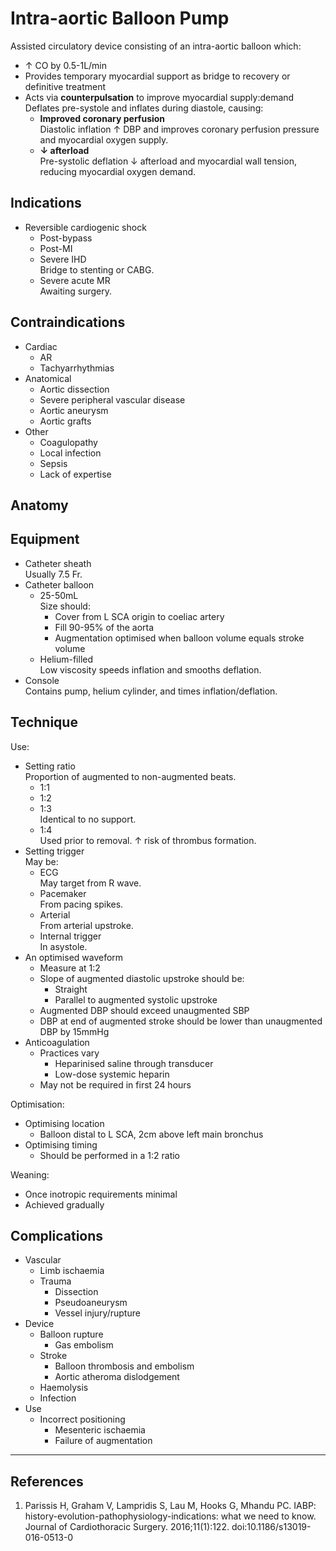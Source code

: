 # Intra-aortic Balloon Pump


Assisted circulatory device consisting of an intra-aortic balloon which:

* ↑ CO by 0.5-1L/min
* Provides temporary myocardial support as bridge to recovery or definitive treatment
* Acts via **counterpulsation** to improve myocardial supply:demand\
Deflates pre-systole and inflates during diastole, causing:
	* **Improved coronary perfusion**\
	Diastolic inflation ↑ DBP and improves coronary perfusion pressure and myocardial oxygen supply.
	* **↓ afterload**\
	Pre-systolic deflation ↓ afterload and myocardial wall tension, reducing myocardial oxygen demand.


## Indications

* Reversible cardiogenic shock
	* Post-bypass
	* Post-MI
	* Severe IHD\
	Bridge to stenting or CABG.
	* Severe acute MR\
	Awaiting surgery.

## Contraindications

* Cardiac
	* AR
	* Tachyarrhythmias
* Anatomical
	* Aortic dissection
	* Severe peripheral vascular disease
	* Aortic aneurysm
	* Aortic grafts
* Other
	* Coagulopathy
	* Local infection
	* Sepsis
	* Lack of expertise


## Anatomy

## Equipment

* Catheter sheath\
Usually 7.5 Fr.
* Catheter balloon
	* 25-50mL\
	Size should:
		* Cover from L SCA origin to coeliac artery
		* Fill 90-95% of the aorta
		* Augmentation optimised when balloon volume equals stroke volume
	* Helium-filled\
	Low viscosity speeds inflation and smooths deflation.
* Console\
Contains pump, helium cylinder, and times inflation/deflation.

## Technique

Use:

* Setting ratio\
Proportion of augmented to non-augmented beats.
	* 1:1
	* 1:2
	* 1:3\
	Identical to no support.
	* 1:4\
	Used prior to removal. ↑ risk of thrombus formation.
* Setting trigger\
May be:
	* ECG\
	May target from R wave.
	* Pacemaker\
	From pacing spikes.
	* Arterial\
	From arterial upstroke.
	* Internal trigger\
	In asystole.
* An optimised waveform
	* Measure at 1:2
	* Slope of augmented diastolic upstroke should be:
		* Straight
		* Parallel to augmented systolic upstroke
	* Augmented DBP should exceed unaugmented SBP
	* DBP at end of augmented stroke should be lower than unaugmented DBP by 15mmHg
* Anticoagulation
	* Practices vary
		* Heparinised saline through transducer
		* Low-dose systemic heparin
	* May not be required in first 24 hours

Optimisation:

* Optimising location
	* Balloon distal to L SCA, 2cm above left main bronchus
* Optimising timing
	* Should be performed in a 1:2 ratio

Weaning:

* Once inotropic requirements minimal
* Achieved gradually


## Complications

* Vascular
	* Limb ischaemia
	* Trauma
		* Dissection
		* Pseudoaneurysm
		* Vessel injury/rupture
* Device
	* Balloon rupture\
		* Gas embolism
	* Stroke	
		* Balloon thrombosis and embolism
		* Aortic atheroma dislodgement
	* Haemolysis
	* Infection	
* Use
	* Incorrect positioning
		* Mesenteric ischaemia
		* Failure of augmentation	



---

## References


1. Parissis H, Graham V, Lampridis S, Lau M, Hooks G, Mhandu PC. IABP: history-evolution-pathophysiology-indications: what we need to know. Journal of Cardiothoracic Surgery. 2016;11(1):122. doi:10.1186/s13019-016-0513-0
